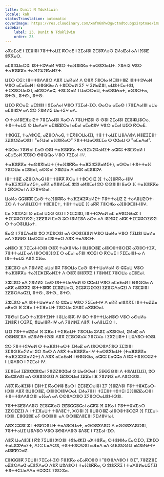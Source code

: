 ```yaml
---
title: Dunit N Tdukliwin
locale: kab
statusTranslation: automatic
coverImage: https://res.cloudinary.com/xmfm6mhw3gwctndtcubgx2rptnae/image/upload/v1740468922/small_cover_tratado_de_psicologia_revolucionaria_a4c0dca4e0.webp
sidebar:
    label: 23. Dunit N Tdukliwin
    order: 23
---
```

ⴰⴳⴰⵎⴰⴹ ⵏ ⵉⵎⵓⵏⴻⵏ ⵢⴻⵜⵜⴰⵡⵉ ⴽⵔⴰⴹ ⵏ ⵉⵎⴰⵏⴻⵏ ⵉⵎⴻⴳⴷⴰⵔ ⵉⵍⴰⵇⴰⵏ ⴰⴷ ⵏⴼⴻⵇ ⵓⴳⴳⴰⵔ.

ⴰⵎⴻⵣⵡⴰⵔⵓ: ⵏⴻⵜⵜⵓⵖⴰⵍ ⵖⴻⵔ ⵜⴰⴼⴻⴽⴽⴰ ⵜⴰⵙⴻⴳⵏⴰⵡⵜ. ⵢⴻⵄⵏⵉ ⵖⴻⵔ ⵜⴰⴼⴻⴽⴽⴰ ⵜⴰⴼⵉⵣⵉⴽⴰⵍⵉⵜ.

ⵡⵉⵙ ⵙⵉⵏ: ⵏⴻⵜⵜⴻⴷⴷⴻⵔ ⴷⴻⴳ ⵡⴰⴽⴰⵍ ⴷ ⵙⴻⴳ ⵢⴻⵔⵏⴰ ⵍⵎⴻⵏⵜⴻⵇ ⵏⴻⵜⵜⵓⵖⴰⵍ ⵖⴻⵔ ⴰⵎⴰⴹⴰⵍ ⵏ ⴱⴻⵕⵕⴰ ⴷ ⵜⴻⵎⵙⴰⵍ ⵉⵢ ⵖ ⵉⵍⴰⵇⴻⵏ, ⴰⵡⴻⵜⵎⴰⵜⴻⵏ, ⵜⵉⴳⴻⵔⵡⴰⵏⵉⵏ, ⴰⵇⴻⵔⴷⴰⵛ, ⵜⴻⵎⵙⴰⵍ ⵏ ⵡⴰⵔⵔⴰⵡ, ⵜⴰⵙⴻⵏⵄⴰⵜ, ⴰⵙⴻⵔⵜⴰ, ⴻⵜⵙ., ⴻⵜⵙ., ⴻⵜⵙ.

ⵡⵉⵙ ⴽⵔⴰⴹ: ⴰⵎⵓⵏⴻⵏ ⵏ ⵓⵎⴰⴷⴰⵏ ⵖⴻⵔ ⵢⵉⵎⴰⵏ-ⵉⵙ. ⴱⴰⵔⴰ ⴰⵟⴰⵙ ⵏ ⵢⴻⵎⴷⴰⵏⴻⵏ ⴰⵡⴰ ⴰⵎⴻⵏⵏⵓⵖ ⴰⴷ ⵓⵔ ⵢⴻⵍⵍⵉ ⵡⴰⵜⵉⵖ ⴰⴷ.

ⵙ ⵜⴰⵍⴻⴹⴼⴰⵏⵉⵜ ⵢⴻⵎⴷⴰⵏⴻⵏ ⵅⴰⵙ ⴷ ⵢⴻⵡⵜⵇⴻⵏ ⵙ ⵙⴻⵏ ⵉⵎⴰⵏⴻⵏ ⵉⵎⴻⵣⵡⵓⵔⴰ, ⵜⴻⵜⵜⴰⵡⵉ ⵙ ⵡⴰⴷⴰⵖ ⴰⵎⴻⵇⵇⵔⴰⵏ ⴰⵎⴰⵏ ⴰⵎⴰᱱⴻⵖ ⵖⴻⵔ ⴰⵎⴰⵏ ⵡⵉⵙ ⴽⵔⴰⴹ.

ⵜⵓⵛⵛⵉ, ⵜⴰⴷⵓⵙⵉ, ⴰⵇⴻⵔⴷⴰⵛ, ⵜⵉⴳⴻⵔⵡⴰⵏⵉⵏ, ⵜⴻⵜⵜⴰⵡⵉ ⵡⴻⴷⴷⵓⴷ ⵍⴻⵇⵉⵎⴻⵜ ⵉⵇⴻⵔⵇⴰⵔⴻⵏ ⵏ "ⴰⵢⵡⴰⵏ ⴰⴼⴻⵏⴽⴰⵔ" ⵢⴻⵜⵜⵡⴰⵙⴻⵎⵎⴰ ⵙ ⵛⵛⴰⵡ ⵙ "ⴰⵎⴰⴷⴰⵏ".

ⵜⵓⵔⴰ: ⵢⴻⴱⴰⵏ ⵎⴰⵙ ⵙⴻⵏ ⵜⴰⴼⴻⴽⴽⴰ ⵜⴰⴼⵉⵣⵉⴽⴰⵍⵉⵜ ⴰⵛⴽⵓ ⵜⴻⵎⵙⴰⵍ ⵏ ⴰⵎⴰⴹⴰⵍ ⴳⴳⴻⵔ ⴱⴻⵕⵕⴰ ⵖⴻⵔ ⵢⵉⵎⴰⵏ-ⵏⵖ.

ⵜⴰⴼⴻⴽⴽⴰ ⵜⴰⵙⴻⴳⵏⴰⵡⵜ (ⵜⴰⴼⴻⴽⴽⴰ ⵜⴰⴼⵉⵣⵉⴽⴰⵍⵉⵜ), ⴰⵙⵙⴰⵏ ⵜⴻⵜⵜⴰⴼ ⵢⴻⵔⵡⴰ ⴰⵎⴻⴹⴰⵏ, ⴰⵙⵙⴰⵏ ⵢⴻⵇⵡⴰ ⴷ ⴰⴽⴽ ⴰⵎⴻⵏⵏⵓⵖ.

ⵏⴻⵜⵜⴻⵇ ⴰⵇⴻⵔⴷⴰⵛ ⵏⴻⵜⵜⴻⴽⴽ ⴽⵔⴰ ⵏ ⵜⵓⵙⵙⵏⵉ ⴼ ⵜⴰⴼⴻⴽⴽⴰ-ⵏⴻⵖ ⵜⴰⴼⵉⵣⵉⴽⴰⵍⵉⵜ, ⴰⴽⴽ ⴰⴳⴻⵍⵎⴰⵎ ⵣⵓⵏ ⴰⵍⴻⵎⴰⵏ ⵓⵔ ⵙⵙⴻⵏⴻⵏ ⵟⴰⵙ ⴼ ⵜⴰⴼⴻⴽⴽⴰ ⵏ ⵉⴽⵙⵙⴰⵏ ⴷ ⵉⵢⴻⵖⵙⴰⵏ.

ⵡⴰⵍⴰ ⵛⵛⴻⴽⴽ ⵎⴰⵙ ⵜⴰⴼⴻⴽⴽⴰ ⵜⴰⴼⵉⵣⵉⴽⴰⵍⵉⵜ ⵢⴻⵜⵜⴰⵡⵉ ⵉ ⵜⴰⴷⴻⵡⵉⵔⵜ-ⵉⵙ ⴷ ⵜⴰⴷⴻⵡⵉⵔⵜ ⵜⵓⵎⴻⵎⵜ, ⵜⴻⵜⵜⴰⵡⵉ ⴼ ⴰⴽⴽ ⵢⴻⵔⵣⴰ ⴰⴼⴻⵀⵎⴻⵏ-ⵏⴻⵖ.

ⵎⴰ ⵢⴻⵣⴷⵉⵏ ⵙ ⴰⵎⴰⵏ ⵡⵉⵙ ⵙⵉⵏ ⵏ ⵢⵉⵎⵓⵏⴻⵏ, ⵏⴻⵜⵜⵓⵖⴰⵍ ⴰⵎ ⴰⵖⴻⵔⴱⴰⵣ ⵏ ⵜⵉⵎⵓⴽⵔⵉⵙⵉⵏ; ⵉⵇⵇⴻⵍ ⵎⴰⵙ ⵓⵔ ⵏⴻⵍⵎⴻⴷ ⴰⵔⴰ ⴰⴷ ⵏⴻⴼⴽⵉ ⴰⴽⴽ ⵜⵉⵎⵓⴽⵔⵉⵙⵉⵏ ⵙ ⵜⴰⵙⴻⵡⵡⴰⵜ.

ⵟⴰⵙ ⵏ ⵢⴻⵎⴷⴰⵏⴻⵏ ⵓⵔ ⵣⵎⴻⵔⴻⵏ ⴰⴷ ⵙⵙⴻⵏⴼⴻⵍ ⵖⴻⵔ ⵡⴰⵍⴰ ⵖⴻⵔ ⵢⵉⵡⴻⵏ ⵡⴰⵍⴰ ⴰⴷ ⵢⴻⵍⵍⵉ ⵡⴰⵔⵓⵡ ⴰⵎⴻⵏⵜⴰⵔ ⴷⴻⴳ ⵜⴰⴷⴻⵔⵜ.

ⴰⵍⴻⵙ ⴼ ⵢⵉⵎⴰⵏ-ⵏⵙⴻⵏ ⵙⴻⴳ ⵜⴰⵣⴻⵖⵏⴰ ⵏ ⵓⵡⴻⵔⴻⵇ ⴰⵏⴻⵙⵓⵜⴻⵔⵉⴽ ⴰⴳⵏⵓⵙⵜⵉⴽ, ⵢⴻⵜⵜⴰⵡⵉ ⴰⴷ ⵏⴻⵙⵙⴻⴼⵙⵉ ⵙ ⴰⵎⴰⵏ ⴰⵢⴻⵏ ⵣⵔⵉⵏ ⵙ ⴽⵔⴰⴹ ⵏ ⵢⵉⵎⴰⵏⴻⵏ-ⴰ ⴷ ⵏⴻⵜⵜⴰⵡⵉ ⴷⴻⴳ ⵓⴼⴰ.

ⵉⵣⵎⴻⵔ ⴰⴷ ⵢⴻⵍⵍⵉ ⴰⵡⴰⵏⴻⴽ ⵢⴻⵔⵡⴰ ⵎⴰⵙ ⵏⴻⵜⵜⵡⴰⵖⴰⵍ ⵙ ⵛⵛⴰⵡ ⵖⴻⵔ ⵜⴰⴼⴻⴽⴽⴰ ⵜⴰⴼⵉⵣⵉⴽⴰⵍⵉⵜ ⴷ ⵙⴻⴳ ⵓⵏⴻⴳⴳⵉ ⵏ ⵢⴻⵍⵍⵉ ⵢⴻⵔⵡⴰ ⴰⵎⴻⴹⴰⵏ.

ⵉⵣⵎⴻⵔ ⴰⴷ ⵢⴻⵍⵍⵉ ⵎⴰⵙ ⵏⴻⵜⵜⵡⴰⵖⴰⵍ ⵙ ⵛⵛⴰⵡ ⵖⴻⵔ ⴰⵎⴰⴹⴰⵍ ⵏ ⴱⴻⵕⵕⴰ ⴷ ⴰⴽⴽ ⴰⵏⴻⴳⴳⵉ ⵏⴻⵜⵜⴻⴽⴽ ⵉⵎⴻⵇⵡⴰⵔ, ⵉⵎⵓⴽⵔⵉⵙⵉⵏ ⵉⵇⴻⵔⴷⴰⵛⵉⵏ ⴷ ⵢⴻⵎⵓⵏⴻⵏ ⵉⵇⴻⵔⴷⴰⵛⵉⵏ, ⴻⵜⵙ., ⴻⵜⵙ., ⴻⵜⵙ.

ⵉⵣⵎⴻⵔ ⴰⴷ ⵏⴻⵜⵜⵡⴰⵖⴰⵍ ⵙ ⵛⵛⴰⵡ ⵖⴻⵔ ⵢⵉⵎⴰⵏ-ⵏⵖ ⴷ ⴰⴽⴽ ⴰⵏⴻⴳⴳⵉ ⵏⴻⵜⵜⴰⵇⵇⴰ ⴰⵟⴰⵙ ⴼ ⵓⴼⴰ ⵏ ⵜⵉⴼⴰⵡⵜ ⵢⴻⵔⵡⴰ ⵓⴷⴻⵎ ⴰⴳⴻⵏⵙⴰⵏ.

ⵢⴻⴱⴰⵏ ⵎⴰⵙ ⵜⴰⴼⴻⵜⵉⵍⵜ ⵏ ⵓⵡⴰⵏⴻⴽ-ⵏⵖ ⵓⵔ ⵜⴻⵜⵜⵡⴰⵍⴻⵙ ⵖⴻⵔ ⴰⵙⴰⵍⴰ ⵉⵍⴻⴽⵜⵔⵉⴽⵉ, ⵓⵡⴰⵏⴻⴽ-ⵏⵖ ⴰⴷ ⵢⴻⵍⵍⵉ ⴷⴻⴳ ⵜⴰⴷⴻⵡⵉⵔⵜ.

ⵡⵉⵏ ⵢⴻⵜⵜⴰⵇⵇⴰⵏ ⴼ ⵓⴼⴰ ⵏ ⵜⵉⴼⴰⵡⵜ ⵢⴻⵔⵡⴰ ⵓⴷⴻⵎ ⴰⴳⴻⵏⵙⴰⵏ, ⵉⵍⴰⵇ ⴰⴷ ⵙⴻⵍⴻⵎⴻⴷ ⴰⵇⴻⵍⴱ-ⵏⵙⴻⵏ ⴷⴻⴳ ⵉⵎⴻⵔⴽⴰⵣ ⵢⴻⵔⵣⴰ ⵏ ⵉⴳⵉⵡⴻⵜ ⵏ ⵡⵓⴷⴻⵔ-ⵏⵙⴻⵏ.

ⵓⵔ ⵢⴻⵜⵜⵓⵖⴰⵍ ⵙ ⵜⴰⴼⴻⵏⵜⴰⵙⵜ ⵉⵍⴰⵇ ⴰⴷ ⵏⴻⵙⵙⴻⴷⵢⴻⵙ ⵉⵎⵓⵏⴻⵏ ⵉⵎⴻⵙⴼⴰⵢⵍⴰⵏ ⵓⵔ ⵅⴰⵙ ⴷ ⴷⴻⴳ ⵜⴰⴼⴻⴽⴽⴰ-ⵏⵖ ⵜⴰⵙⴻⴳⵏⴰⵡⵜ (ⵜⴰⴼⴻⴽⴽⴰ ⵜⴰⴼⵉⵣⵉⴽⴰⵍⵉⵜ) ⴷ ⴷⴻⴳ ⴰⵎⴰⴹⴰⵍ ⵏ ⴱⴻⵕⵕⴰ, ⴰⵛⴽⵓ ⵎⴰⵛⵛⴰ ⴷ ⴽⵓ ⵜⴻⴼⵔⵓⵇⵜ ⵏ ⵡⵓⴷⴻⵔ ⵏ ⵢⵉⵎⴰⵏ-ⵏⵖ.

ⵉⵎⴻⴹⴰⵏ ⵉⵇⴻⵛⵛⴻⵛⴰⵏ ⵢⴻⵇⵇⴻⵛⵛⴰⵏ ⵙ ⵡⴰⵙⵙⴰⵏ ⵏ ⵉⵟⴱⵉⴱⴻⵏ ⴷ ⵜⴻⴷⵡⵉⵡⵉⵏ, ⵓⵔ ⵇⴰⵛⴻⵄⴻⵏ ⴰⴷ ⵙⴼⴻⵙⵙⵉⵏ ⴷ ⵉⵇⴻⵔⵡⴰⵏ ⵉⵇⵇⴰⵏ ⴼ ⵢⴻⵍⵍⵉ ⴰⴷ ⴷⴻⵔⵙⴻⵏ.

ⴷⴻⴳ ⴽⴰⵣⵉⵏⵓ ⵏ ⵎⵓⵏⵜⵉ ⴽⴰⵔⵍⵓ ⵟⴰⵙ ⵏ ⵉⵎⴻⵇⵔⴰⵏⴻⵏ ⵉⵢ ⴼⴻⵇⴷⴻⵏ ⵢⴻⵜⵜⵓⵣⵎⴰⵔ-ⵏⵙⴻⵏ ⴷⴻⴳ ⵓⵡⴻⵔⴻⵇ, ⵙⴻⵏⵓⵙⵏⴻⵖⵙⴰⵏ. ⵎⵍⴰⵢⴻⵏ ⵏ ⵜⵉⵎⴻⵜⵜⵓⵜⵉⵏ ⵉⴼⴻⵇⵇⴰⵔⴻⵏ ⵜⴻⵜⵜⴻⴷⴷⴻⵔⴻⵏ ⴰⴼⴰⴷ ⴰⴷ ⵙⵙⴻⴷⵔⴻⵙ ⵉⵢⴻⵔⵔⴰⵡⴻⵏ-ⵏⵙⴻⵏ.

ⵢⴻⵜⵜⵓⵇⴻⴷⴷⴻⵔ ⵉⵎⴻⵛⴽⴰⵔ ⵉⵇⴻⵛⵛⴻⵛⴰⵏ ⴰⵛⴽⵓ ⴼ ⵓⴼⴰ ⵏ ⵢⴻⵜⵜⵓⵣⵎⴰⵔ ⵉⵇⵙⵉⵇⵉⵏ ⴷ ⵏ ⵜⵉⴼⴰⵡⵜ ⵜⵓⴷⴻⵎⵜ, ⵣⵔⴻⵏ ⴼ ⵓⵡⴻⵔⴻⵇ ⴰⵏⴻⵙⵓⵜⴻⵔⵉⴽ ⴼ ⵢⵉⵎⴰⵏ-ⵏⵙⴻⵏ. ⵎⴻⵛⵛⵓⵟ ⴰⵢ ⵙⵙⴻⵏⴻⵏ ⴰⴷ ⵙⵙⴻⵇⴷⴻⵎⴻⵏ ⵢⵉⵍⴻⵖⵏⴰⵏ.

ⴷⴻⴳ ⵓⵣⴻⵎⵣ ⵏ ⵜⴻⵇⵔⴻⵡⵜ ⵜⴰⴷⴻⵔⵡⴰⵜ, ⴰⵙⵙⴻⴳⴷⴻⵔ ⴷ ⴰⵙⵙⴻⴳⴷⴻⵔⴻⵏ, ⵢⴻⵜⵜⴰⵡⵉ ⵡⴻⴷⴻⵔ ⵖⴻⵔ ⵓⴱⴻⴷⴷⴻⵙ ⵓⴷⴻⵎ ⵏ ⵢⵉⵎⴰⵏ-ⵉⵙ.

ⴷⴻⴳ ⵡⴰⴷⴻⴼ ⵏ ⴽⵓ ⵢⵉⵡⴻⵏ ⵣⵔⴻⵏ ⵜⵓⵏⴰⵏⵣⵉⵏ ⴰⵣⵜⴻⴽⴰ, ⵙⵜⴻⵍⵍⴰ ⵎⴰⵔⵉⵙ, ⵉⵣⵉⵙ ⵜⴰⵎⴻⵣⵖⴰⵢⵜ, ⴷⵢⵓ ⵎⴰⴷⵔⴻ, ⵜⴻⵜⵜⴻⵔⵙⴻⵏ ⴰⴼⴰⴷ ⴰⴷ ⵙⴼⴻⵙⵙⵉⵏ ⴰⵇⴻⵍⴱ-ⵏⵖ ⴰⵏⴻⵇⵇⵔⴰⵇ.

ⵎⴻⵏⵛⵛⴻⴽ ⵢⵉⵡⴻⵏ ⵢⵉⵎⴰⵏ-ⵉⵙ ⵢⴻⴼⴽⴰ ⴰⵎⴰⴽⵔⵓⵙ ⵏ "ⵓⴱⴻⴷⴷⴻⵙ ⵏ ⵙⵉ", ⵢⴻⵇⵇⴻⵎ ⴰⵇⴻⵔⴷⴰⵛ ⴰⵎⴻⴳⴷⴰⵔ ⴷⴻⴳ ⵡⵓⴷⴻⵔ ⵏ ⵜⴰⴼⴻⴽⴽⴰ, ⵙ ⵓⵏⴻⴳⴳⵉ ⵏ ⵜⴰⵥⴻⵍⴰⵡⵉⵢⵉⵏ ⵜⴻⵜⵜⵓⵡⴰⴷⴷⴰ ⵜⵓⵛⵛⵉ ⵢⴻⵔⵣⴰ.

